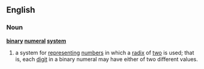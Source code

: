 ==English==
===Noun===
{{wikipedia}}
'''[[binary]] [[numeral]] [[system]]'''
#{{computing}} a system for [[representing]] [[number]]s in which a [[radix]] of [[two]] is used; that is, each [[digit]] in a binary numeral may have either of two different values.